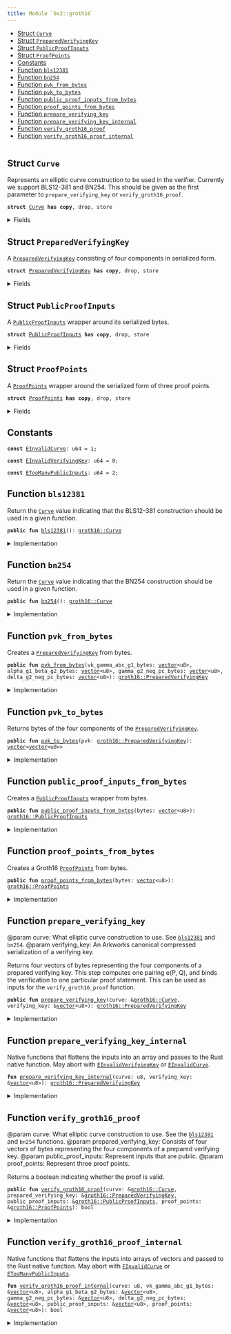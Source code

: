 ```yaml
---
title: Module `0x2::groth16`
---
```




-  [Struct `Curve`](#0x2_groth16_Curve)
-  [Struct `PreparedVerifyingKey`](#0x2_groth16_PreparedVerifyingKey)
-  [Struct `PublicProofInputs`](#0x2_groth16_PublicProofInputs)
-  [Struct `ProofPoints`](#0x2_groth16_ProofPoints)
-  [Constants](#@Constants_0)
-  [Function `bls12381`](#0x2_groth16_bls12381)
-  [Function `bn254`](#0x2_groth16_bn254)
-  [Function `pvk_from_bytes`](#0x2_groth16_pvk_from_bytes)
-  [Function `pvk_to_bytes`](#0x2_groth16_pvk_to_bytes)
-  [Function `public_proof_inputs_from_bytes`](#0x2_groth16_public_proof_inputs_from_bytes)
-  [Function `proof_points_from_bytes`](#0x2_groth16_proof_points_from_bytes)
-  [Function `prepare_verifying_key`](#0x2_groth16_prepare_verifying_key)
-  [Function `prepare_verifying_key_internal`](#0x2_groth16_prepare_verifying_key_internal)
-  [Function `verify_groth16_proof`](#0x2_groth16_verify_groth16_proof)
-  [Function `verify_groth16_proof_internal`](#0x2_groth16_verify_groth16_proof_internal)


<pre><code></code></pre>



<Link id="0x2_groth16_Curve"></Link>

## Struct `Curve`

Represents an elliptic curve construction to be used in the verifier. Currently we support BLS12-381 and BN254.
This should be given as the first parameter to <code>prepare_verifying_key</code> or <code>verify_groth16_proof</code>.


<pre><code><b>struct</b> <a href="groth16.md#0x2_groth16_Curve">Curve</a> <b>has</b> <b>copy</b>, drop, store
</code></pre>



<details>
<summary>Fields</summary>


<dl>
<dt>
<code>id: u8</code>
</dt>
<dd>

</dd>
</dl>


</details>

<Link id="0x2_groth16_PreparedVerifyingKey"></Link>

## Struct `PreparedVerifyingKey`

A <code><a href="groth16.md#0x2_groth16_PreparedVerifyingKey">PreparedVerifyingKey</a></code> consisting of four components in serialized form.


<pre><code><b>struct</b> <a href="groth16.md#0x2_groth16_PreparedVerifyingKey">PreparedVerifyingKey</a> <b>has</b> <b>copy</b>, drop, store
</code></pre>



<details>
<summary>Fields</summary>


<dl>
<dt>
<code>vk_gamma_abc_g1_bytes: <a href="../move-stdlib/vector.md#0x1_vector">vector</a>&lt;u8&gt;</code>
</dt>
<dd>

</dd>
<dt>
<code>alpha_g1_beta_g2_bytes: <a href="../move-stdlib/vector.md#0x1_vector">vector</a>&lt;u8&gt;</code>
</dt>
<dd>

</dd>
<dt>
<code>gamma_g2_neg_pc_bytes: <a href="../move-stdlib/vector.md#0x1_vector">vector</a>&lt;u8&gt;</code>
</dt>
<dd>

</dd>
<dt>
<code>delta_g2_neg_pc_bytes: <a href="../move-stdlib/vector.md#0x1_vector">vector</a>&lt;u8&gt;</code>
</dt>
<dd>

</dd>
</dl>


</details>

<Link id="0x2_groth16_PublicProofInputs"></Link>

## Struct `PublicProofInputs`

A <code><a href="groth16.md#0x2_groth16_PublicProofInputs">PublicProofInputs</a></code> wrapper around its serialized bytes.


<pre><code><b>struct</b> <a href="groth16.md#0x2_groth16_PublicProofInputs">PublicProofInputs</a> <b>has</b> <b>copy</b>, drop, store
</code></pre>



<details>
<summary>Fields</summary>


<dl>
<dt>
<code>bytes: <a href="../move-stdlib/vector.md#0x1_vector">vector</a>&lt;u8&gt;</code>
</dt>
<dd>

</dd>
</dl>


</details>

<Link id="0x2_groth16_ProofPoints"></Link>

## Struct `ProofPoints`

A <code><a href="groth16.md#0x2_groth16_ProofPoints">ProofPoints</a></code> wrapper around the serialized form of three proof points.


<pre><code><b>struct</b> <a href="groth16.md#0x2_groth16_ProofPoints">ProofPoints</a> <b>has</b> <b>copy</b>, drop, store
</code></pre>



<details>
<summary>Fields</summary>


<dl>
<dt>
<code>bytes: <a href="../move-stdlib/vector.md#0x1_vector">vector</a>&lt;u8&gt;</code>
</dt>
<dd>

</dd>
</dl>


</details>

<Link id="@Constants_0"></Link>

## Constants


<Link id="0x2_groth16_EInvalidCurve"></Link>



<pre><code><b>const</b> <a href="groth16.md#0x2_groth16_EInvalidCurve">EInvalidCurve</a>: u64 = 1;
</code></pre>



<Link id="0x2_groth16_EInvalidVerifyingKey"></Link>



<pre><code><b>const</b> <a href="groth16.md#0x2_groth16_EInvalidVerifyingKey">EInvalidVerifyingKey</a>: u64 = 0;
</code></pre>



<Link id="0x2_groth16_ETooManyPublicInputs"></Link>



<pre><code><b>const</b> <a href="groth16.md#0x2_groth16_ETooManyPublicInputs">ETooManyPublicInputs</a>: u64 = 2;
</code></pre>



<Link id="0x2_groth16_bls12381"></Link>

## Function `bls12381`

Return the <code><a href="groth16.md#0x2_groth16_Curve">Curve</a></code> value indicating that the BLS12-381 construction should be used in a given function.


<pre><code><b>public</b> <b>fun</b> <a href="bls12381.md#0x2_bls12381">bls12381</a>(): <a href="groth16.md#0x2_groth16_Curve">groth16::Curve</a>
</code></pre>



<details>
<summary>Implementation</summary>


<pre><code><b>public</b> <b>fun</b> <a href="bls12381.md#0x2_bls12381">bls12381</a>(): <a href="groth16.md#0x2_groth16_Curve">Curve</a> { <a href="groth16.md#0x2_groth16_Curve">Curve</a> { id: 0 } }
</code></pre>



</details>

<Link id="0x2_groth16_bn254"></Link>

## Function `bn254`

Return the <code><a href="groth16.md#0x2_groth16_Curve">Curve</a></code> value indicating that the BN254 construction should be used in a given function.


<pre><code><b>public</b> <b>fun</b> <a href="groth16.md#0x2_groth16_bn254">bn254</a>(): <a href="groth16.md#0x2_groth16_Curve">groth16::Curve</a>
</code></pre>



<details>
<summary>Implementation</summary>


<pre><code><b>public</b> <b>fun</b> <a href="groth16.md#0x2_groth16_bn254">bn254</a>(): <a href="groth16.md#0x2_groth16_Curve">Curve</a> { <a href="groth16.md#0x2_groth16_Curve">Curve</a> { id: 1 } }
</code></pre>



</details>

<Link id="0x2_groth16_pvk_from_bytes"></Link>

## Function `pvk_from_bytes`

Creates a <code><a href="groth16.md#0x2_groth16_PreparedVerifyingKey">PreparedVerifyingKey</a></code> from bytes.


<pre><code><b>public</b> <b>fun</b> <a href="groth16.md#0x2_groth16_pvk_from_bytes">pvk_from_bytes</a>(vk_gamma_abc_g1_bytes: <a href="../move-stdlib/vector.md#0x1_vector">vector</a>&lt;u8&gt;, alpha_g1_beta_g2_bytes: <a href="../move-stdlib/vector.md#0x1_vector">vector</a>&lt;u8&gt;, gamma_g2_neg_pc_bytes: <a href="../move-stdlib/vector.md#0x1_vector">vector</a>&lt;u8&gt;, delta_g2_neg_pc_bytes: <a href="../move-stdlib/vector.md#0x1_vector">vector</a>&lt;u8&gt;): <a href="groth16.md#0x2_groth16_PreparedVerifyingKey">groth16::PreparedVerifyingKey</a>
</code></pre>



<details>
<summary>Implementation</summary>


<pre><code><b>public</b> <b>fun</b> <a href="groth16.md#0x2_groth16_pvk_from_bytes">pvk_from_bytes</a>(vk_gamma_abc_g1_bytes: <a href="../move-stdlib/vector.md#0x1_vector">vector</a>&lt;u8&gt;, alpha_g1_beta_g2_bytes: <a href="../move-stdlib/vector.md#0x1_vector">vector</a>&lt;u8&gt;, gamma_g2_neg_pc_bytes: <a href="../move-stdlib/vector.md#0x1_vector">vector</a>&lt;u8&gt;, delta_g2_neg_pc_bytes: <a href="../move-stdlib/vector.md#0x1_vector">vector</a>&lt;u8&gt;): <a href="groth16.md#0x2_groth16_PreparedVerifyingKey">PreparedVerifyingKey</a> {
    <a href="groth16.md#0x2_groth16_PreparedVerifyingKey">PreparedVerifyingKey</a> {
        vk_gamma_abc_g1_bytes,
        alpha_g1_beta_g2_bytes,
        gamma_g2_neg_pc_bytes,
        delta_g2_neg_pc_bytes
    }
}
</code></pre>



</details>

<Link id="0x2_groth16_pvk_to_bytes"></Link>

## Function `pvk_to_bytes`

Returns bytes of the four components of the <code><a href="groth16.md#0x2_groth16_PreparedVerifyingKey">PreparedVerifyingKey</a></code>.


<pre><code><b>public</b> <b>fun</b> <a href="groth16.md#0x2_groth16_pvk_to_bytes">pvk_to_bytes</a>(pvk: <a href="groth16.md#0x2_groth16_PreparedVerifyingKey">groth16::PreparedVerifyingKey</a>): <a href="../move-stdlib/vector.md#0x1_vector">vector</a>&lt;<a href="../move-stdlib/vector.md#0x1_vector">vector</a>&lt;u8&gt;&gt;
</code></pre>



<details>
<summary>Implementation</summary>


<pre><code><b>public</b> <b>fun</b> <a href="groth16.md#0x2_groth16_pvk_to_bytes">pvk_to_bytes</a>(pvk: <a href="groth16.md#0x2_groth16_PreparedVerifyingKey">PreparedVerifyingKey</a>): <a href="../move-stdlib/vector.md#0x1_vector">vector</a>&lt;<a href="../move-stdlib/vector.md#0x1_vector">vector</a>&lt;u8&gt;&gt; {
    <a href="../move-stdlib/vector.md#0x1_vector">vector</a>[
        pvk.vk_gamma_abc_g1_bytes,
        pvk.alpha_g1_beta_g2_bytes,
        pvk.gamma_g2_neg_pc_bytes,
        pvk.delta_g2_neg_pc_bytes,
    ]
}
</code></pre>



</details>

<Link id="0x2_groth16_public_proof_inputs_from_bytes"></Link>

## Function `public_proof_inputs_from_bytes`

Creates a <code><a href="groth16.md#0x2_groth16_PublicProofInputs">PublicProofInputs</a></code> wrapper from bytes.


<pre><code><b>public</b> <b>fun</b> <a href="groth16.md#0x2_groth16_public_proof_inputs_from_bytes">public_proof_inputs_from_bytes</a>(bytes: <a href="../move-stdlib/vector.md#0x1_vector">vector</a>&lt;u8&gt;): <a href="groth16.md#0x2_groth16_PublicProofInputs">groth16::PublicProofInputs</a>
</code></pre>



<details>
<summary>Implementation</summary>


<pre><code><b>public</b> <b>fun</b> <a href="groth16.md#0x2_groth16_public_proof_inputs_from_bytes">public_proof_inputs_from_bytes</a>(bytes: <a href="../move-stdlib/vector.md#0x1_vector">vector</a>&lt;u8&gt;): <a href="groth16.md#0x2_groth16_PublicProofInputs">PublicProofInputs</a> {
    <a href="groth16.md#0x2_groth16_PublicProofInputs">PublicProofInputs</a> { bytes }
}
</code></pre>



</details>

<Link id="0x2_groth16_proof_points_from_bytes"></Link>

## Function `proof_points_from_bytes`

Creates a Groth16 <code><a href="groth16.md#0x2_groth16_ProofPoints">ProofPoints</a></code> from bytes.


<pre><code><b>public</b> <b>fun</b> <a href="groth16.md#0x2_groth16_proof_points_from_bytes">proof_points_from_bytes</a>(bytes: <a href="../move-stdlib/vector.md#0x1_vector">vector</a>&lt;u8&gt;): <a href="groth16.md#0x2_groth16_ProofPoints">groth16::ProofPoints</a>
</code></pre>



<details>
<summary>Implementation</summary>


<pre><code><b>public</b> <b>fun</b> <a href="groth16.md#0x2_groth16_proof_points_from_bytes">proof_points_from_bytes</a>(bytes: <a href="../move-stdlib/vector.md#0x1_vector">vector</a>&lt;u8&gt;): <a href="groth16.md#0x2_groth16_ProofPoints">ProofPoints</a> {
    <a href="groth16.md#0x2_groth16_ProofPoints">ProofPoints</a> { bytes }
}
</code></pre>



</details>

<Link id="0x2_groth16_prepare_verifying_key"></Link>

## Function `prepare_verifying_key`

@param curve: What elliptic curve construction to use. See <code><a href="bls12381.md#0x2_bls12381">bls12381</a></code> and <code>bn254</code>.
@param verifying_key: An Arkworks canonical compressed serialization of a verifying key.

Returns four vectors of bytes representing the four components of a prepared verifying key.
This step computes one pairing e(P, Q), and binds the verification to one particular proof statement.
This can be used as inputs for the <code>verify_groth16_proof</code> function.


<pre><code><b>public</b> <b>fun</b> <a href="groth16.md#0x2_groth16_prepare_verifying_key">prepare_verifying_key</a>(curve: &<a href="groth16.md#0x2_groth16_Curve">groth16::Curve</a>, verifying_key: &<a href="../move-stdlib/vector.md#0x1_vector">vector</a>&lt;u8&gt;): <a href="groth16.md#0x2_groth16_PreparedVerifyingKey">groth16::PreparedVerifyingKey</a>
</code></pre>



<details>
<summary>Implementation</summary>


<pre><code><b>public</b> <b>fun</b> <a href="groth16.md#0x2_groth16_prepare_verifying_key">prepare_verifying_key</a>(curve: &<a href="groth16.md#0x2_groth16_Curve">Curve</a>, verifying_key: &<a href="../move-stdlib/vector.md#0x1_vector">vector</a>&lt;u8&gt;): <a href="groth16.md#0x2_groth16_PreparedVerifyingKey">PreparedVerifyingKey</a> {
    <a href="groth16.md#0x2_groth16_prepare_verifying_key_internal">prepare_verifying_key_internal</a>(curve.id, verifying_key)
}
</code></pre>



</details>

<Link id="0x2_groth16_prepare_verifying_key_internal"></Link>

## Function `prepare_verifying_key_internal`

Native functions that flattens the inputs into an array and passes to the Rust native function. May abort with <code><a href="groth16.md#0x2_groth16_EInvalidVerifyingKey">EInvalidVerifyingKey</a></code> or <code><a href="groth16.md#0x2_groth16_EInvalidCurve">EInvalidCurve</a></code>.


<pre><code><b>fun</b> <a href="groth16.md#0x2_groth16_prepare_verifying_key_internal">prepare_verifying_key_internal</a>(curve: u8, verifying_key: &<a href="../move-stdlib/vector.md#0x1_vector">vector</a>&lt;u8&gt;): <a href="groth16.md#0x2_groth16_PreparedVerifyingKey">groth16::PreparedVerifyingKey</a>
</code></pre>



<details>
<summary>Implementation</summary>


<pre><code><b>native</b> <b>fun</b> <a href="groth16.md#0x2_groth16_prepare_verifying_key_internal">prepare_verifying_key_internal</a>(curve: u8, verifying_key: &<a href="../move-stdlib/vector.md#0x1_vector">vector</a>&lt;u8&gt;): <a href="groth16.md#0x2_groth16_PreparedVerifyingKey">PreparedVerifyingKey</a>;
</code></pre>



</details>

<Link id="0x2_groth16_verify_groth16_proof"></Link>

## Function `verify_groth16_proof`

@param curve: What elliptic curve construction to use. See the <code><a href="bls12381.md#0x2_bls12381">bls12381</a></code> and <code>bn254</code> functions.
@param prepared_verifying_key: Consists of four vectors of bytes representing the four components of a prepared verifying key.
@param public_proof_inputs: Represent inputs that are public.
@param proof_points: Represent three proof points.

Returns a boolean indicating whether the proof is valid.


<pre><code><b>public</b> <b>fun</b> <a href="groth16.md#0x2_groth16_verify_groth16_proof">verify_groth16_proof</a>(curve: &<a href="groth16.md#0x2_groth16_Curve">groth16::Curve</a>, prepared_verifying_key: &<a href="groth16.md#0x2_groth16_PreparedVerifyingKey">groth16::PreparedVerifyingKey</a>, public_proof_inputs: &<a href="groth16.md#0x2_groth16_PublicProofInputs">groth16::PublicProofInputs</a>, proof_points: &<a href="groth16.md#0x2_groth16_ProofPoints">groth16::ProofPoints</a>): bool
</code></pre>



<details>
<summary>Implementation</summary>


<pre><code><b>public</b> <b>fun</b> <a href="groth16.md#0x2_groth16_verify_groth16_proof">verify_groth16_proof</a>(curve: &<a href="groth16.md#0x2_groth16_Curve">Curve</a>, prepared_verifying_key: &<a href="groth16.md#0x2_groth16_PreparedVerifyingKey">PreparedVerifyingKey</a>, public_proof_inputs: &<a href="groth16.md#0x2_groth16_PublicProofInputs">PublicProofInputs</a>, proof_points: &<a href="groth16.md#0x2_groth16_ProofPoints">ProofPoints</a>): bool {
    <a href="groth16.md#0x2_groth16_verify_groth16_proof_internal">verify_groth16_proof_internal</a>(
        curve.id,
        &prepared_verifying_key.vk_gamma_abc_g1_bytes,
        &prepared_verifying_key.alpha_g1_beta_g2_bytes,
        &prepared_verifying_key.gamma_g2_neg_pc_bytes,
        &prepared_verifying_key.delta_g2_neg_pc_bytes,
        &public_proof_inputs.bytes,
        &proof_points.bytes
    )
}
</code></pre>



</details>

<Link id="0x2_groth16_verify_groth16_proof_internal"></Link>

## Function `verify_groth16_proof_internal`

Native functions that flattens the inputs into arrays of vectors and passed to the Rust native function. May abort with <code><a href="groth16.md#0x2_groth16_EInvalidCurve">EInvalidCurve</a></code> or <code><a href="groth16.md#0x2_groth16_ETooManyPublicInputs">ETooManyPublicInputs</a></code>.


<pre><code><b>fun</b> <a href="groth16.md#0x2_groth16_verify_groth16_proof_internal">verify_groth16_proof_internal</a>(curve: u8, vk_gamma_abc_g1_bytes: &<a href="../move-stdlib/vector.md#0x1_vector">vector</a>&lt;u8&gt;, alpha_g1_beta_g2_bytes: &<a href="../move-stdlib/vector.md#0x1_vector">vector</a>&lt;u8&gt;, gamma_g2_neg_pc_bytes: &<a href="../move-stdlib/vector.md#0x1_vector">vector</a>&lt;u8&gt;, delta_g2_neg_pc_bytes: &<a href="../move-stdlib/vector.md#0x1_vector">vector</a>&lt;u8&gt;, public_proof_inputs: &<a href="../move-stdlib/vector.md#0x1_vector">vector</a>&lt;u8&gt;, proof_points: &<a href="../move-stdlib/vector.md#0x1_vector">vector</a>&lt;u8&gt;): bool
</code></pre>



<details>
<summary>Implementation</summary>


<pre><code><b>native</b> <b>fun</b> <a href="groth16.md#0x2_groth16_verify_groth16_proof_internal">verify_groth16_proof_internal</a>(curve: u8, vk_gamma_abc_g1_bytes: &<a href="../move-stdlib/vector.md#0x1_vector">vector</a>&lt;u8&gt;, alpha_g1_beta_g2_bytes: &<a href="../move-stdlib/vector.md#0x1_vector">vector</a>&lt;u8&gt;, gamma_g2_neg_pc_bytes: &<a href="../move-stdlib/vector.md#0x1_vector">vector</a>&lt;u8&gt;, delta_g2_neg_pc_bytes: &<a href="../move-stdlib/vector.md#0x1_vector">vector</a>&lt;u8&gt;, public_proof_inputs: &<a href="../move-stdlib/vector.md#0x1_vector">vector</a>&lt;u8&gt;, proof_points: &<a href="../move-stdlib/vector.md#0x1_vector">vector</a>&lt;u8&gt;): bool;
</code></pre>



</details>
